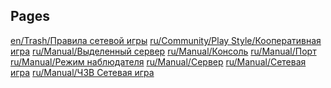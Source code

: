 
== Pages ==
[[en/Trash/Правила сетевой игры]]
[[ru/Community/Play Style/Кооперативная игра]]
[[ru/Manual/Выделенный сервер]]
[[ru/Manual/Консоль]]
[[ru/Manual/Порт]]
[[ru/Manual/Режим наблюдателя]]
[[ru/Manual/Сервер]]
[[ru/Manual/Сетевая игра]]
[[ru/Manual/ЧЗВ Сетевая игра]]
